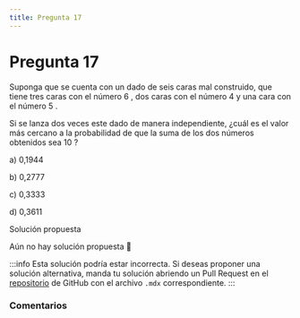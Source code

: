 ```yaml
---
title: Pregunta 17
---
```



# Pregunta 17

Suponga que se cuenta con un dado de seis caras mal construido, que tiene tres caras con el número 6 , dos caras con el número 4 y una cara con el número 5 .

Si se lanza dos veces este dado de manera independiente, ¿cuál es el valor más cercano a la probabilidad de que la suma de los dos números obtenidos sea 10 ?

a) 0,1944

b) 0,2777

c) 0,3333

d) 0,3611

<MDXDetails>
<summary>Solución propuesta</summary>

Aún no hay solución propuesta 🥲

:::info 
Esta solución podría estar incorrecta. Si deseas proponer una solución alternativa, manda tu solución abriendo
un Pull Request en el [repositorio](https://github.com/crow-rojas/apuntes-fundamentals/pulls) de GitHub con el archivo
`.mdx` correspondiente. 
:::

</MDXDetails>

### Comentarios

<Disqus
  url="https://crow-rojas.github.io/apuntes-fundamentals/docs/mathematics/probability-and-statistics/exercises/2016-1/p17"
  identifier="docs/mathematics/probability-and-statistics/exercises/2016-1/p17"
  title="2016-1 Probabilidades y Estadística - Pregunta 17"
/>
